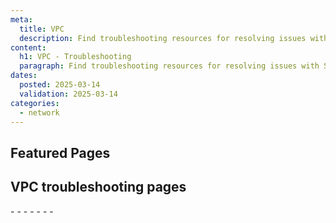 ```yaml
---
meta:
  title: VPC
  description: Find troubleshooting resources for resolving issues with Scaleway Virtual Private Cloud and Private Networks.
content:
  h1: VPC - Troubleshooting
  paragraph: Find troubleshooting resources for resolving issues with Scaleway Virtual Private Cloud and Private Networks.
dates:
  posted: 2025-03-14
  validation: 2025-03-14
categories:
  - network
---
```


<ProductHeader
  productName="VPC troubleshooting"
  productLogo="vpc"
  description="Learn how to fix the most common issues with Scaleway VPC and Private Networks."
/>

## Featured Pages

<Grid>
    <DefaultCard
      title="VPC FAQ"
      description="Answers to common VPC questions"
      url="/vpc/faq/"
      label="See more"
    />
    <DefaultCard
      title="Attaching resources to a Private Network"
      description="Get resources communicating effectively"
      url="/vpc/how-to/attach-resources-to-pn/"
      label="See more"
    />
    <DefaultCard
      title="Understanding routing"
      description="Everything to know about VPC routing"
      url="/vpc/reference-content/understanding-routing/"
      label="See more"
    />
</Grid>
<Grid>
    <DefaultCard
      title="Understanding DNS"
      description="Find info about DNS on VPCs"
      url="/vpc/reference-content/dns/"
      label="See more"
    />
    <DefaultCard
      title="Solving connectivity & routing issues"
      description="Tips and troubleshooting"
      url="/vpc/troubleshooting/vpc-pn-routing-connectivity-issues/"
      label="See more"
    />
    <DefaultCard
      title="Solving problems deleting VPCs and Private Networks"
      description="Get solutions for known blockers"
      url="/vpc/troubleshooting/cant-delete-vpc-pn/"
      label="See more"
    />
</Grid>

## VPC troubleshooting pages

<LinksList>
  - <LinkList to="/vpc/troubleshooting/resource-attached-no-ip/" label="My resource has no IP address on a Private Network" />
  - <LinkList to="/vpc/troubleshooting/cant-delete-vpc-pn/" label="I can't delete my VPC or Private Network" />
  - <LinkList to="/vpc/troubleshooting/autoconfig-not-working/" label="My Instance is attached to a Private Network but auto-configuration is not working" />
  - <LinkList to="/vpc/troubleshooting/private-dns-dhcp-not-working/" label="Private DNS and/or DHCP are not working" />
  - <LinkList to="/vpc/troubleshooting/pn-name/" label="I am experiencing SSL or DNS errors and conflicts with my Private Network" />
  - <LinkList to="/vpc/troubleshooting/vpc-pn-routing-connectivity-issues/" label="I am experiencing connectivity or routing issues with my VPC or Private Network" />
  - <LinkList to="/vpc/troubleshooting/vpc-limitations/" label="VPC limitations" />
</LinksList>